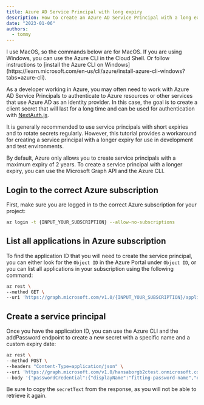 ```yaml
---
title: Azure AD Service Principal with long expiry
description: How to create an Azure AD Service Principal with a long expiry
date: "2023-01-06"
authors:
  - tommy
---
```


<Callout>
  I use MacOS, so the commands below are for MacOS. If you are using Windows, you can use the Azure
  CLI in the Cloud Shell. Or follow instructions to [install the Azure CLI on
  Windows](https://learn.microsoft.com/en-us/cli/azure/install-azure-cli-windows?tabs=azure-cli).
</Callout>

As a developer working in Azure, you may often need to work with Azure AD Service Principals to authenticate to Azure resources or
other services that use Azure AD as an identity provider. In this case, the goal is to create a client secret that will last for a
long time and can be used for authentication with [NextAuth.js](https://next-auth.js.org/).

<Callout type="warning">
  It is generally recommended to use service principals with short expiries and to rotate secrets
  regularly. However, this tutorial provides a workaround for creating a service principal with a
  longer expiry for use in development and test environments.
</Callout>

By default, Azure only allows you to create service principals with a maximum expiry of 2 years. To create a service principal with a longer expiry, you can use the Microsoft Graph API and the Azure CLI.

## Login to the correct Azure subscription

First, make sure you are logged in to the correct Azure subscription for your project:

```bash
az login -t {INPUT_YOUR_SUBSCRIPTION} --allow-no-subscriptions
```

## List all applications in Azure subscription

To find the application ID that you will need to create the service principal, you can either look for the `Object ID` in the Azure Portal under `Object ID`, or you can list all applications in your subscription using the following command:

```bash
az rest \
--method GET \
--uri 'https://graph.microsoft.com/v1.0/{INPUT_YOUR_SUBSCRIPTION}/applications'
```

## Create a service principal

Once you have the application ID, you can use the Azure CLI and the addPassword endpoint to create a new secret with a specific name and a custom expiry date:

```bash
az rest \
--method POST \
--headers "Content-Type=application/json" \
--uri 'https://graph.microsoft.com/v1.0/hansaborgb2ctest.onmicrosoft.com/applications/a8e4caac-cd97-4c67-861c-bbe7deda4f9b/addPassword' \
--body '{"passwordCredential":{"displayName":"fitting-password-name","endDateTime":"2222-12-31T00:00:00.000Z"}}'
```

Be sure to copy the `secretText` from the response, as you will not be able to retrieve it again.
